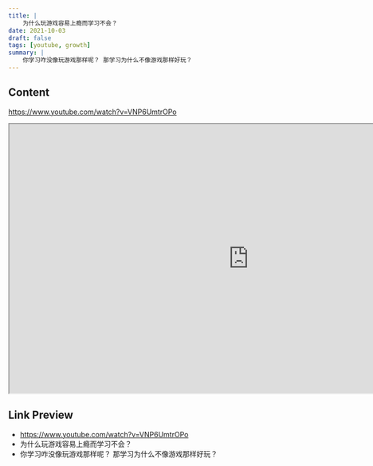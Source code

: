 ```yaml
---
title: |
    为什么玩游戏容易上瘾而学习不会？
date: 2021-10-03
draft: false
tags: [youtube, growth]
summary: |
    你学习咋没像玩游戏那样呢？ 那学习为什么不像游戏那样好玩？
---
```


## Content

https://www.youtube.com/watch?v=VNP6UmtrOPo


<iframe
    width="960"
    height="540"
    src="https://www.youtube.com/embed/VNP6UmtrOPo"
    title="为什么玩游戏容易上瘾而学习不会？"
    allow="accelerometer; autoplay; clipboard-write; encrypted-media; gyroscope; picture-in-picture; web-share"
    allowFullscreen
    >
</iframe>

## Link Preview

- https://www.youtube.com/watch?v=VNP6UmtrOPo
- 为什么玩游戏容易上瘾而学习不会？
- 你学习咋没像玩游戏那样呢？ 那学习为什么不像游戏那样好玩？
